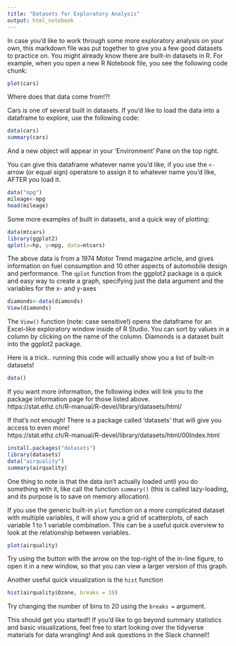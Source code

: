 ---
title: "Datasets for Exploratory Analysis"
output: html_notebook
---
In case you'd like to work through some more exploratory analysis on your own, this markdown file was put together to give you a few good datasets to practice on.  You might already know there are built-in datasets in R. For example, when you open a new R Notebook file, you see the following code chunk:

```{r}
plot(cars)
```

Where does that data come from!?!  
    
Cars is one of several built in datasets.  If you'd like to load the data into a dataframe to explore, use the following code:  
```{r}
data(cars)
summary(cars)
```
And a new object will appear in your 'Environment' Pane on the top right.   
  
You can give this dataframe whatever name you'd like, if you use the `<-` arrow (or equal sign) operatore to assign it to whatever name you'd like, AFTER you load it.   
```{r}
data("mpg")
mileage<-mpg
head(mileage)
```
  
Some more examples of built in datasets, and a quick way of plotting:  
```{r}
data(mtcars)
library(ggplot2)
qplot(x=hp, y=mpg, data=mtcars)
```
  
The above data is from a 1974 Motor Trend magazine article, and gives information on fuel consumption and 10 other aspects of automobile design and performance. The `qplot` function from the ggplot2 package is a quick and easy way to create a graph, specifying just the data argument and the variables for the x- and y-axes  

```{r}
diamonds<-data(diamonds)
View(diamonds)
```
  
The `View()` function (note: case sensitive!) opens the dataframe for an Excel-like exploratory window inside of R Studio.  You can sort by values in a column by clicking on the name of the column. Diamonds is a dataset built into the ggplot2 package.  
  
  Here is a trick.. running this code will actually show you a list of built-in datasets! 
```{r}
data()
```
 If you want more information, the following index will link you to the package information page for those listed above.    
https://stat.ethz.ch/R-manual/R-devel/library/datasets/html/  
  
  
If that's not enough!  There is a package called 'datasets' that will give you access to even more!  
https://stat.ethz.ch/R-manual/R-devel/library/datasets/html/00Index.html  
```{r}
install.packages("datasets")
library(datasets)
data("airquality")
summary(airquality)
```
One thing to note is that the data isn't actually loaded until you do something with it, like call the function `summary()` (this is called lazy-loading, and its purpose is to save on memory allocation).   
  
If you use the generic built-in `plot` function on a more complicated dataset with multiple variables, it will show you a grid of scatterplots, of each variable 1 to 1 variable combination.  This can be a useful quick overview to look at the relationship between variables.  
```{r}
plot(airquality)
```

Try using the button with the arrow on the top-right of the in-line figure, to open it in a new window, so that you can view a larger version of this graph.  

Another useful quick visualization is the `hist` function  
```{r}
hist(airquality$Ozone, breaks = 10)
```
  
Try changing the number of bins to 20 using the `breaks =` argument.  
  
This should get you started!!  If you'd like to go beyond summary statistics and basic visualizations, feel free to start looking over the tidyverse materials for data wrangling!  And ask questions in the Slack channel!!


